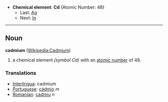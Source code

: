 *'''Chemical element''': '''Cd''' (Atomic Number: 48)
**Last: [[Silver|Ag]]
**Next: [[Indium|In]]
----
== Noun ==
'''cadmium''' ([[en:Cadmium|Wikipedia:Cadmium]])

# a chemical element ''(symbol Cd)'' with an [[atomic number]] of 48.

===Translations===
*[[Interlingua]]: cadmium
*[[Portuguese]]: [[cádmio]] ''m''
*[[Romanian]]: [[cadmiu]] ''n''